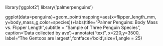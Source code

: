 library('ggplot2')
library('palmerpenguins')

ggplot(data=penguins)+geom_point(mapping=aes(x=flipper_length_mm, y=body_mass_g,color=species))+labs(title="Palmer Penguins: Body Mass vs. Flipper Length",subtitle = "Sample of Three Penguin Species", caption='Data collected by ave')+annotate("text", x=220,y=3500, label="The Gentoos are largest",fontface='bold',size=1,angle = 25)


